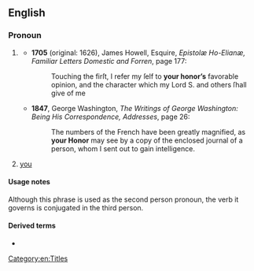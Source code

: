 ==English==

===Pronoun===
{{head|en|pronoun|head=[[your]] [[honor|Honor]]}}

# {{lb|en|formal|obsolete|addressing someone of higher rank or status than oneself}} {{l|en|you}}
#* '''1705''' (original: 1626), James Howell, Esquire, ''Epistolæ Ho-Elianæ, Familiar Letters Domestic and Forren'', page 177:
#*: Touching the firſt, I refer my ſelf to '''your honor’s''' favorable opinion, and the character which my Lord S. and others ſhall give of me
#* '''1847''', George Washington, ''The Writings of George Washington: Being His Correspondence, Addresses'', page 26:
#*: The numbers of the French have been greatly magnified, as '''your Honor''' may see by a copy of the enclosed journal of a person, whom I sent out to gain intelligence.
# {{lb|en|formal|addressing a judge or magistrate}} [[you]]

====Usage notes====
Although this phrase is used as the second person pronoun, the verb it governs is conjugated in the third person.

====Derived terms====
* {{l|en|your Honors}}

[[Category:en:Titles]]